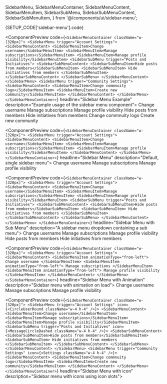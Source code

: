   SidebarMenu,
  SidebarMenuContainer,
  SidebarMenuContent,
  SidebarMenuItem,
  SidebarSubMenu,
  SidebarSubMenuContent,
  SidebarSubMenuItem,
} from '@/components/ui/sidebar-menu';

<DocsPageOutline />

<ComponentDocsHeader />

<ComponentManualSetup>
  <CodeBlock hasViewMore fileName={SETUP_CODE['sidebar-menu'].registerAt}>
    {SETUP_CODE['sidebar-menu'].code}
  </CodeBlock>
</ComponentManualSetup>

<div class="py-12" />

<ComponentPreview
  code={`<SidebarMenuContainer className="w-[320px]">
  <SidebarMenu trigger="Account Settings">
    <SidebarMenuContent>
      <SidebarMenuItem>Change username</SidebarMenuItem>
      <SidebarMenuItem>Manage subscriptions</SidebarMenuItem>
      <SidebarMenuItem>Manage profile visibility</SidebarMenuItem>
      <SidebarSubMenu trigger="Posts and Initiatives">
        <SidebarSubMenuContent>
          <SidebarSubMenuItem>Hide posts from members</SidebarSubMenuItem>
          <SidebarSubMenuItem>
            Hide initiatives from members
          </SidebarSubMenuItem>
        </SidebarSubMenuContent>
      </SidebarSubMenu>
    </SidebarMenuContent>
  </SidebarMenu>
  <SidebarMenu trigger="Community Settings">
    <SidebarMenuContent>
      <SidebarMenuItem>Change commnuity logo</SidebarMenuItem>
      <SidebarMenuItem>Create new community</SidebarMenuItem>
    </SidebarMenuContent>
  </SidebarMenu>
</SidebarMenuContainer>`}
  headline="Sidebar Menu Example"
  description="Example usage of the sidebar menu component">
  <SidebarMenuContainer className="w-[320px]">
    <SidebarMenu trigger="Account Settings">
      <SidebarMenuContent>
        <SidebarMenuItem>Change username</SidebarMenuItem>
        <SidebarMenuItem>Manage subscriptions</SidebarMenuItem>
        <SidebarMenuItem>Manage profile visibility</SidebarMenuItem>
        <SidebarSubMenu trigger="Posts and Initiatives">
          <SidebarSubMenuContent>
            <SidebarSubMenuItem>Hide posts from members</SidebarSubMenuItem>
            <SidebarSubMenuItem>
              Hide initiatives from members
            </SidebarSubMenuItem>
          </SidebarSubMenuContent>
        </SidebarSubMenu>
      </SidebarMenuContent>
    </SidebarMenu>
    <SidebarMenu trigger="Community Settings">
      <SidebarMenuContent>
        <SidebarMenuItem>Change commnuity logo</SidebarMenuItem>
        <SidebarMenuItem>Create new community</SidebarMenuItem>
      </SidebarMenuContent>
    </SidebarMenu>
  </SidebarMenuContainer>
</ComponentPreview>

<div class="py-12" />

<ComponentPreview
  code={`<SidebarMenuContainer className="w-[320px]">
  <SidebarMenu trigger="Account Settings">
    <SidebarMenuContent>
      <SidebarMenuItem>Change username</SidebarMenuItem>
      <SidebarMenuItem>Manage subscriptions</SidebarMenuItem>
      <SidebarMenuItem>Manage profile visibility</SidebarMenuItem>
    </SidebarMenuContent>
  </SidebarMenu>
</SidebarMenuContainer>`}
  headline="Sidebar Menu"
  description="Default, single sidebar menu">
  <SidebarMenuContainer className="w-[320px]">
    <SidebarMenu trigger="Account Settings">
      <SidebarMenuContent>
        <SidebarMenuItem>Change username</SidebarMenuItem>
        <SidebarMenuItem>Manage subscriptions</SidebarMenuItem>
        <SidebarMenuItem>Manage profile visibility</SidebarMenuItem>
      </SidebarMenuContent>
    </SidebarMenu>
  </SidebarMenuContainer>
</ComponentPreview>

<div class="py-12" />

<ComponentPreview
  code={`<SidebarMenuContainer className="w-[320px]">
  <SidebarMenu trigger="Account Settings">
    <SidebarMenuContent>
      <SidebarMenuItem>Change username</SidebarMenuItem>
      <SidebarMenuItem>Manage subscriptions</SidebarMenuItem>
      <SidebarMenuItem>Manage profile visibility</SidebarMenuItem>
      <SidebarSubMenu trigger="Posts and Initiatives">
        <SidebarSubMenuContent>
          <SidebarSubMenuItem>Hide posts from members</SidebarSubMenuItem>
          <SidebarSubMenuItem>
            Hide initiatives from members
          </SidebarSubMenuItem>
        </SidebarSubMenuContent>
      </SidebarSubMenu>
    </SidebarMenuContent>
  </SidebarMenu>
</SidebarMenuContainer>`}
  headline="Sidebar Menu with Sub Menu"
  description="A sidebar menu dropdown containing a sub menu">
  <SidebarMenuContainer className="w-[320px]">
    <SidebarMenu trigger="Account Settings">
      <SidebarMenuContent>
        <SidebarMenuItem>Change username</SidebarMenuItem>
        <SidebarMenuItem>Manage subscriptions</SidebarMenuItem>
        <SidebarMenuItem>Manage profile visibility</SidebarMenuItem>
        <SidebarSubMenu trigger="Posts and Initiatives">
          <SidebarSubMenuContent>
            <SidebarSubMenuItem>Hide posts from members</SidebarSubMenuItem>
            <SidebarSubMenuItem>
              Hide initiatives from members
            </SidebarSubMenuItem>
          </SidebarSubMenuContent>
        </SidebarSubMenu>
      </SidebarMenuContent>
    </SidebarMenu>
  </SidebarMenuContainer>
</ComponentPreview>

<div class="py-12" />

<ComponentPreview
  code={`<SidebarMenuContainer className="w-[320px]">
  <SidebarMenu trigger="Account Settings">
    <SidebarMenuContent>
      <SidebarMenuItem animationType="from-left">
        Change username
      </SidebarMenuItem>
      <SidebarMenuItem animationType="from-left">
        Manage subscriptions
      </SidebarMenuItem>
      <SidebarMenuItem animationType="from-left">
        Manage profile visibility
      </SidebarMenuItem>
    </SidebarMenuContent>
  </SidebarMenu>
</SidebarMenuContainer>`}
  headline="Sidebar Menu with Animation"
  description="Sidebar menu with animation on load">
  <SidebarMenuContainer className="w-[320px]">
    <SidebarMenu trigger="Account Settings">
      <SidebarMenuContent>
        <SidebarMenuItem animationType="from-left">
          Change username
        </SidebarMenuItem>
        <SidebarMenuItem animationType="from-left">
          Manage subscriptions
        </SidebarMenuItem>
        <SidebarMenuItem animationType="from-left">
          Manage profile visibility
        </SidebarMenuItem>
      </SidebarMenuContent>
    </SidebarMenu>
  </SidebarMenuContainer>
</ComponentPreview>

<div class="py-12" />

<ComponentPreview
  code={`<SidebarMenuContainer className="w-[320px]">
  <SidebarMenu
    trigger="Account Settings"
    icon={<CircleUserRound className="w-4 h-4" />}>
    <SidebarMenuContent>
      <SidebarMenuItem>Change username</SidebarMenuItem>
      <SidebarMenuItem>Manage subscriptions</SidebarMenuItem>
      <SidebarMenuItem>Manage profile visibility</SidebarMenuItem>
      <SidebarSubMenu
        trigger="Posts and Initiatives"
        icon={<MessageCircleDashed className="w-4 h-4" />}>
        <SidebarSubMenuContent>
          <SidebarSubMenuItem>Hide posts from members</SidebarSubMenuItem>
          <SidebarSubMenuItem>
            Hide initiatives from members
          </SidebarSubMenuItem>
        </SidebarSubMenuContent>
      </SidebarSubMenu>
    </SidebarMenuContent>
  </SidebarMenu>
  <SidebarMenu
    trigger="Community Settings"
    icon={<Settings className="w-4 h-4" />}>
    <SidebarMenuContent>
      <SidebarMenuItem>Change commnuity logo</SidebarMenuItem>
      <SidebarMenuItem>Create new community</SidebarMenuItem>
    </SidebarMenuContent>
  </SidebarMenu>
</SidebarMenuContainer>`}
  headline="Sidebar Menu with icon"
  description="Sidebar menu with icons using icon slots">
  <SidebarMenuExample />
</ComponentPreview>
